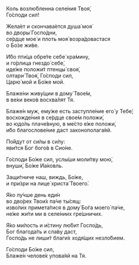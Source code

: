 Коль возлю́бленна селе́ния Твоя́,  
Го́споди сил!

Жела́ет и скончава́ется душа́ моя́   
во дворы́ Госпо́дни,   
се́рдце мое́ и плоть моя́ возра́довастася  
о Бо́зе жи́ве.

И́бо пти́ца обре́те себе́ хра́мину,  
и го́рлица гнездо́ себе́,  
иде́же положи́т птенцы́ своя́,  
олтари́ Твоя́, Го́споди сил,  
Царю́ мой и Бо́же мой.

Блаже́ни живу́щии в дому́ Твое́м,  
в ве́ки веко́в восхва́лят Тя.

Блаже́н муж, eму́же есть заступле́ние eго́ у Тебе́;  
восхожде́ния в се́рдце свое́м положи́,  
во юдо́ль плаче́вную, в ме́сто е́же положи́,  
и́бо благослове́ние даст законополага́яй.

По́йдут от си́лы в си́лу:  
яви́тся Бог бого́в в Сио́не.

Го́споди Бо́же сил, услы́ши моли́тву мою́,  
внуши́, Бо́же Иа́ковль.

Защи́тниче наш, виждь, Бо́же,  
и при́зри на лице́ христа́ Твоего́.

Я́ко лу́чше день еди́н  
во дво́рех Твои́х па́че ты́сящ:  
изво́лих примета́тися в дому́ Бо́га моего́ па́че,  
не́же жи́ти ми в селе́ниих гре́шничих.

Я́ко ми́лость и и́стину лю́бит Госпо́дь,  
Бог благода́ть и сла́ву даст,  
Госпо́дь не лиши́т благи́х ходя́щих незло́бием.

Го́споди Бо́же сил,  
Блаже́н челове́к упова́яй на Тя.
